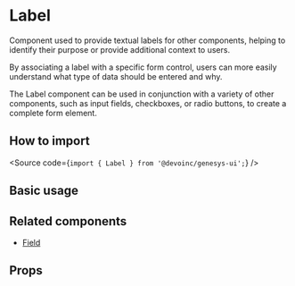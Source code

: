 

<Meta of={Stories} />

# Label

Component used to provide textual labels for other components, helping to
identify their purpose or provide additional context to users.

By associating a label with a specific form control, users can more easily
understand what type of data should be entered and why.

The Label component can be used in conjunction with a variety of other
components, such as input fields, checkboxes, or radio buttons, to create a
complete form element.

## How to import

<Source code={`import { Label } from '@devoinc/genesys-ui';`} />

## Basic usage

<Canvas of={Stories.Playground} />

## Related components

- [Field](/?path=/docs/components-form-field--docs)

## Props

<ArgTypes of={Stories} />
